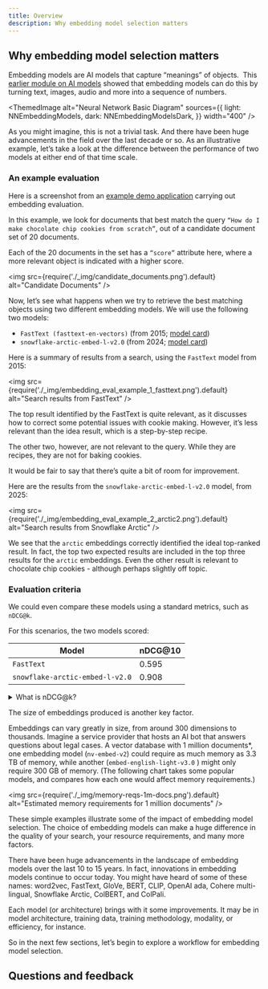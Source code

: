 ```yaml
---
title: Overview
description: Why embedding model selection matters
---
```



## <i class="fa-solid fa-chalkboard-user"></i> Why embedding model selection matters

Embedding models are AI models that capture “meanings” of objects.  This [earlier module on AI models](../010_ai_models_deep_dive/index.mdx) showed that embedding models can do this by turning text, images, audio and more into a sequence of numbers.


<ThemedImage
  alt="Neural Network Basic Diagram"
  sources={{
    light: NNEmbeddingModels,
    dark: NNEmbeddingModelsDark,
  }}
  width="400"
/>

As you might imagine, this is not a trivial task. And there have been huge advancements in the field over the last decade or so. As an illustrative example, let’s take a look at the difference between the performance of two models at either end of that time scale.

### <i class="fa-solid fa-chalkboard"></i> An example evaluation

Here is a screenshot from an [example demo application](https://github.com/databyjp/emb_eval_toybox) carrying out embedding evaluation.

In this example, we look for documents that best match the query `“How do I make chocolate chip cookies from scratch”`, out of a candidate document set of 20 documents.

Each of the 20 documents in the set has a `“score”` attribute here, where a more relevant object is indicated with a higher score.

<img
    src={require('./_img/candidate_documents.png').default}
    alt="Candidate Documents"
/>

Now, let’s see what happens when we try to retrieve the best matching objects using two different embedding models. We will use the following two models:

- `FastText (fasttext-en-vectors)` (from 2015; [model card](https://huggingface.co/facebook/fasttext-en-vectors))
- `snowflake-arctic-embed-l-v2.0` (from 2024; [model card](https://huggingface.co/Snowflake/snowflake-arctic-embed-l-v2.0))

Here is a summary of results from a search, using the `FastText` model from 2015:

<img
    src={require('./_img/embedding_eval_example_1_fasttext.png').default}
    alt="Search results from FastText"
/>

The top result identified by the FastText is quite relevant, as it discusses how to correct some potential issues with cookie making. However, it’s less relevant than the idea result, which is a step-by-step recipe.

The other two, however, are not relevant to the query. While they are recipes, they are not for baking cookies.

It would be fair to say that there’s quite a bit of room for improvement.

Here are the results from the `snowflake-arctic-embed-l-v2.0` model, from 2025:

<img
    src={require('./_img/embedding_eval_example_2_arctic2.png').default}
    alt="Search results from Snowflake Arctic"
/>

We see that the `arctic` embeddings correctly identified the ideal top-ranked result. In fact, the top two expected results are included in the top three results for the `arctic` embeddings. Even the other result is relevant to chocolate chip cookies - although perhaps slightly off topic.

### <i class="fa-solid fa-chalkboard"></i> Evaluation criteria

We could even compare these models using a standard metrics, such as `nDCG@k`.

For this scenarios, the two models scored:

| Model | nDCG@10 |
| --- | --- |
| `FastText` | 0.595 |
| `snowflake-arctic-embed-l-v2.0` | 0.908 |

<details>
  <summary>What is nDCG@k?</summary>

`nDCG` is a metric used to evaluate the returned results in information retrieval. It rewards the model for returning the most relevant results at the top of the list. The `@k` indicates that only the top `k` results are considered.

[Read more](https://en.wikipedia.org/wiki/Discounted_cumulative_gain)

</details>

The size of embeddings produced is another key factor.

Embeddings can vary greatly in size, from around 300 dimensions to thousands. Imagine a service provider that hosts an AI bot that answers questions about legal cases. A vector database with 1 million documents*, one embedding model (`nv-embed-v2`) could require as much memory as 3.3 TB of memory, while another (`embed-english-light-v3.0` ) might only require 300 GB of memory. (The following chart takes some popular models, and compares how each one would affect memory requirements.)

<img
    src={require('./_img/memory-reqs-1m-docs.png').default}
    alt="Estimated memory requirements for 1 million documents"
/>

These simple examples illustrate some of the impact of embedding model selection. The choice of embedding models can make a huge difference in the quality of your search, your resource requirements, and many more factors.

There have been huge advancements in the landscape of embedding models over the last 10 to 15 years. In fact, innovations in embedding models continue to occur today. You might have heard of some of these names: word2vec, FastText, GloVe, BERT, CLIP, OpenAI ada, Cohere multi-lingual, Snowflake Arctic, ColBERT, and ColPali.

Each model (or architecture) brings with it some improvements. It may be in model architecture, training data, training methodology, modality, or efficiency, for instance.

So in the next few sections, let’s begin to explore a workflow for embedding model selection.

## Questions and feedback


<DocsFeedback/>
